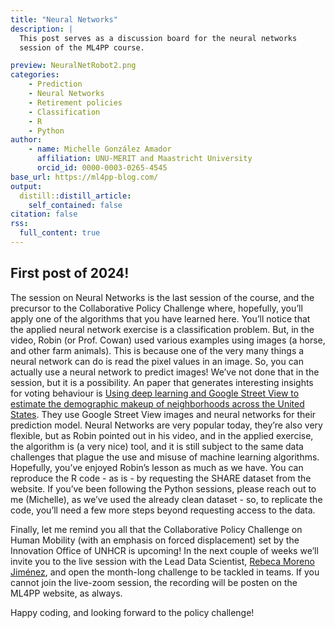 ```yaml
---
title: "Neural Networks"
description: |
  This post serves as a discussion board for the neural networks
  session of the ML4PP course.

preview: NeuralNetRobot2.png
categories:
    - Prediction
    - Neural Networks
    - Retirement policies
    - Classification
    - R
    - Python
author:
    - name: Michelle González Amador
      affiliation: UNU-MERIT and Maastricht University
      orcid_id: 0000-0003-0265-4545
base_url: https://ml4pp-blog.com/
output:
  distill::distill_article:
    self_contained: false
citation: false
rss:
  full_content: true
---
```


## First post of 2024!

The session on Neural Networks is the last session of the course, and the precursor to the Collaborative Policy Challenge where, hopefully, you'll apply one of the algorithms that you have learned here. You'll notice that the applied neural network exercise is a classification problem. But, in the video, Robin (or Prof. Cowan) used various examples using images (a horse, and other farm animals). This is because one of the very many things a neural network can do is read the pixel values in an image. So, you can actually use a neural network to predict images! We've not done that in the session, but it is a possibility. An paper that generates interesting insights for voting behaviour is [Using deep learning and Google Street View to estimate the demographic makeup of neighborhoods across the United States](https://www.pnas.org/doi/10.1073/pnas.1700035114). They use Google Street View images and neural networks for their prediction model. Neural Networks are very popular today, they're also very flexible, but as Robin pointed out in his video, and in the applied exercise, the algorithm is (a very nice) tool, and it is still subject to the same data challenges that plague the use and misuse of machine learning algorithms. Hopefully, you've enjoyed Robin's lesson as much as we have. You can reproduce the R code - as is - by requesting the SHARE dataset from the website. If you've been following the Python sessions, please reach out to me (Michelle), as we've used the already clean dataset - so, to replicate the code, you'll need a few more steps beyond requesting access to the data. 

Finally, let me remind you all that the Collaborative Policy Challenge on Human Mobility (with an emphasis on forced displacement) set by the Innovation Office of UNHCR is upcoming! In the next couple of weeks we'll invite you to the live session with the Lead Data Scientist, [Rebeca Moreno Jiménez](https://www.weforum.org/people/rebeca-moreno-jimenez/), and open the month-long challenge to be tackled in teams. If you cannot join the live-zoom session, the recording will be posten on the ML4PP website, as always. 

Happy coding, and looking forward to the policy challenge! 